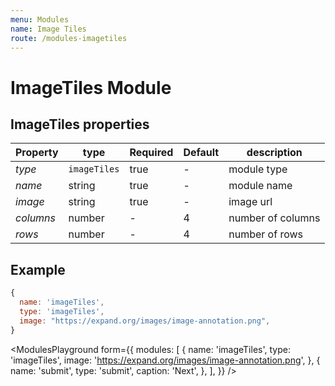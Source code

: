 ```yaml
---
menu: Modules
name: Image Tiles
route: /modules-imagetiles
---
```


# ImageTiles Module

## ImageTiles properties

| Property | type           | Required | Default | description |
| ---------| -------------- | -------- | ------- | ----------- |
| *type*   | `imageTiles`   | true     | -       | module type |
| *name*   | string         | true     | -       | module name |
| *image*  | string         | true     | -       | image url   |
| *columns* | number        | -        | 4       | number of columns   |
| *rows*  | number          | -        | 4       | number of rows   |


## Example
```jsx
{
  name: 'imageTiles',
  type: 'imageTiles',
  image: "https://expand.org/images/image-annotation.png",
}
```


<ModulesPlayground
  form={{
    modules: [
      {
        name: 'imageTiles',
        type: 'imageTiles',
        image: 'https://expand.org/images/image-annotation.png',
      },
      {
        name: 'submit',
        type: 'submit',
        caption: 'Next',
      },
    ],
  }}
/>
